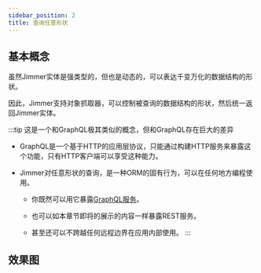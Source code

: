 ```yaml
---
sidebar_position: 2
title: 查询任意形状
---
```



## 基本概念

虽然Jimmer实体是强类型的，但也是动态的，可以表达千变万化的数据结构的形状。

因此，Jimmer支持对象抓取器，可以控制被查询的数据结构的形状，然后统一返回Jimmer实体。

:::tip
这是一个和GraphQL极其类似的概念，但和GraphQL存在巨大的差异

-   GraphQL是一个基于HTTP的应用层协议，只能通过构建HTTP服务来暴露这个功能，只有HTTP客户端可以享受这种能力。

-   Jimmer对任意形状的查询，是一种ORM的固有行为，可以在任何地方编程使用。

    -   你既然可以用它暴露[GraphQL服务](../../graphql)。

    -   也可以如本章节即将的展示的内容一样暴露REST服务。

    -   甚至还可以不跨越任何远程边界在应用内部使用。
:::

## 效果图

<ObjectFetcherPanel/>
